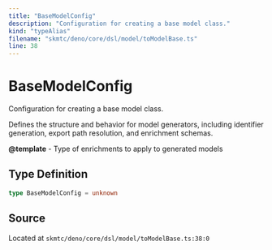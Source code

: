 ```yaml
---
title: "BaseModelConfig"
description: "Configuration for creating a base model class."
kind: "typeAlias"
filename: "skmtc/deno/core/dsl/model/toModelBase.ts"
line: 38
---
```


# BaseModelConfig

Configuration for creating a base model class.

Defines the structure and behavior for model generators, including
identifier generation, export path resolution, and enrichment schemas.


**@template** - Type of enrichments to apply to generated models

## Type Definition

```typescript
type BaseModelConfig = unknown
```

## Source

Located at `skmtc/deno/core/dsl/model/toModelBase.ts:38:0`
